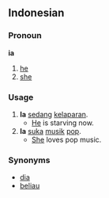 == Indonesian ==
===Pronoun===
'''ia'''

# [[he]]
# [[she]]

=== Usage ===
# '''Ia''' [[sedang]] [[lapar|kelaparan]].
#* [[he|He]] is starving now.
# '''Ia''' [[suka]] [[musik]] [[pop]].
#* [[she|She]] loves pop music.

=== Synonyms ===
* [[dia]]
* [[beliau]]